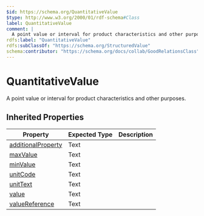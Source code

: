 ```yaml
---
$id: https://schema.org/QuantitativeValue
$type: http://www.w3.org/2000/01/rdf-schema#Class
label: QuantitativeValue
comment: |
  A point value or interval for product characteristics and other purposes.
rdfs:label: "QuantitativeValue"
rdfs:subClassOf: "https://schema.org/StructuredValue"
schema:contributor: "https://schema.org/docs/collab/GoodRelationsClass"
---
```


# QuantitativeValue

A point value or interval for product characteristics and other purposes.

## Inherited Properties

| Property | Expected Type | Description |
| --- | --- | --- |
| [additionalProperty](https://schema.org/additionalProperty) | Text |  |
| [maxValue](https://schema.org/maxValue) | Text |  |
| [minValue](https://schema.org/minValue) | Text |  |
| [unitCode](https://schema.org/unitCode) | Text |  |
| [unitText](https://schema.org/unitText) | Text |  |
| [value](https://schema.org/value) | Text |  |
| [valueReference](https://schema.org/valueReference) | Text |  |
